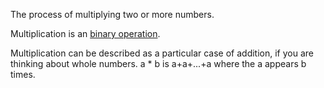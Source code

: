 The process of multiplying two or more numbers.

Multiplication is an [[binary operation]].

Multiplication can be described as a particular case of addition, if you are thinking about whole numbers. a * b is a+a+...+a where the a appears b times.